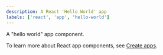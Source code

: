```yaml
---
description: A React 'Hello World' app
labels: ['react', 'app', 'hello-world']
---
```


A "hello world" app component.

To learn more about React app components, see [Create apps](https://bit.dev/docs/apps/create-react-apps).